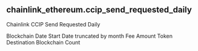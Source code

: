 ## chainlink_ethereum.ccip_send_requested_daily 
Chainlink CCIP Send Requested Daily


<ParamField path="blockchain">
Blockchain
</ParamField>
<ParamField path="date_start">
Date Start
</ParamField>
<ParamField path="date_month">
Date truncated by month
</ParamField>
<ParamField path="fee_amount">
Fee Amount
</ParamField>
<ParamField path="token">
Token
</ParamField>
<ParamField path="destination_blockchain">
Destination Blockchain
</ParamField>
<ParamField path="count">
Count
</ParamField>
